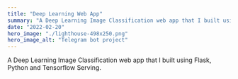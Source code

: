 ```yaml
---
title: "Deep Learning Web App"
summary: "A Deep Learning Image Classification web app that I built using Flask, Python and Tensorflow Serving."
date: "2022-02-20"
hero_image: "./lighthouse-498x250.png"
hero_image_alt: "Telegram bot project"
---
```

A Deep Learning Image Classification web app that I built using Flask, Python and Tensorflow Serving.
